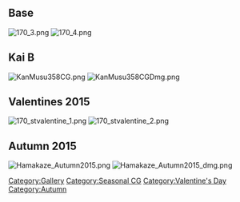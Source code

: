 ==Base==
[[File:170_3.png]] [[File:170_4.png]]

==Kai B==
[[File:KanMusu358CG.png]] [[File:KanMusu358CGDmg.png]]

==Valentines 2015==
[[File:170_stvalentine_1.png]] [[File:170_stvalentine_2.png]]

==Autumn 2015==
[[File:Hamakaze Autumn2015.png]] [[File:Hamakaze Autumn2015 dmg.png]]

[[Category:Gallery]]
[[Category:Seasonal CG]] [[Category:Valentine's Day]] [[Category:Autumn]]
